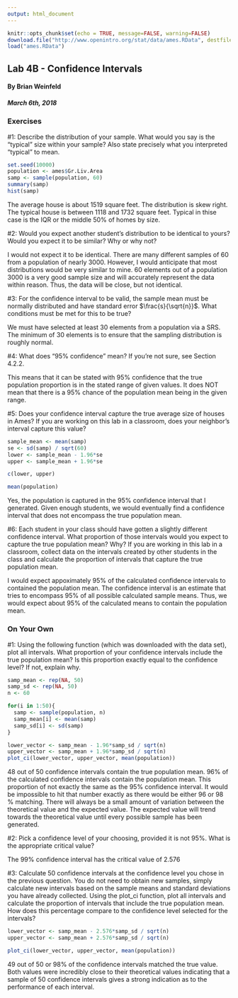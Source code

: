 ```yaml
---
output: html_document
---
```

<link rel="stylesheet" href="https://maxcdn.bootstrapcdn.com/bootstrap/3.3.7/css/bootstrap.min.css">
<link rel="stylesheet" href="./custom.css">

```r
knitr::opts_chunk$set(echo = TRUE, message=FALSE, warning=FALSE)
download.file("http://www.openintro.org/stat/data/ames.RData", destfile = "ames.RData")
load("ames.RData")
```

<div class='jumbotron'>
  <h2 class='display-3 text-uppercase'>Lab 4B - Confidence Intervals</h2>
  <h4 class='right text-uppercase'>By Brian Weinfeld</h4>
  <div class='clearfix'></div>
  <h5 class='right text-uppercase'>March 6th, 2018</h5>
</div>

<div class='page-header text-uppercase'>
  <h3>Exercises</h3>
</div>

<div class='well'>
  #1: Describe the distribution of your sample. What would you say is the "typical" size within your sample? Also state precisely what you interpreted "typical" to mean.
</div>

```r
set.seed(10000)
population <- ames$Gr.Liv.Area
samp <- sample(population, 60)
summary(samp)
hist(samp)
```

<div class='alert alert-info'>
The average house is about 1519 square feet. The distribution is skew right. The typical house is between 1118 and 1732 square feet. Typical in thise case is the IQR or the middle 50% of homes by size.
</div>

<div class='well'>
  #2: Would you expect another student's distribution to be identical to yours? Would you expect it to be similar? Why or why not?
</div>

<div class='alert alert-info'>
I would not expect it to be identical. There are many different samples of 60 from a population of nearly 3000. However, I would anticipate that most distributions would be very similar to mine. 60 elements out of a population 3000 is a very good sample size and will accurately represent the data within reason. Thus, the data will be close, but not identical.
</div>

<div class='well'>
  #3: For the confidence interval to be valid, the sample mean must be normally distributed and have standard error $\frac{s}{\sqrt{n}}$. What conditions must be met for this to be true? 
</div>

<div class='alert alert-info'>
  We must have selected at least 30 elements from a population via a SRS. The minimum of 30 elements is to ensure that the sampling distribution is roughly normal.
</div>

<div class='well'>
  #4: What does "95% confidence" mean? If you're not sure, see Section 4.2.2.
</div>

<div class='alert alert-info'>
This means that it can be stated with 95% confidence that the true population proportion is in the stated range of given values. It does NOT mean that there is a 95% chance of the population mean being in the given range.
</div>

<div class='well'>
  #5: Does your confidence interval capture the true average size of houses in Ames? If you are working on this lab in a classroom, does your neighbor's interval capture this value?
</div>

```r
sample_mean <- mean(samp)
se <- sd(samp) / sqrt(60)
lower <- sample_mean - 1.96*se
upper <- sample_mean + 1.96*se

c(lower, upper)

mean(population)
```

<div class='alert alert-info'>
Yes, the population is captured in the 95% confidence interval that I generated. Given enough students, we would eventually find a confidence interval that does not encompass the true population mean.
</div>

<div class='well'>
  #6: Each student in your class should have gotten a slightly different confidence interval. What proportion of those intervals would you expect to capture the true population mean? Why? If you are working in this lab in a classroom, collect data on the intervals created by other students in the class and calculate the proportion of intervals that capture the true population mean.
</div>

<div class='alert alert-info'>
I would expect appoximately 95% of the calculated confidence intervals to contained the population mean. The confidence interval is an estimate that tries to encompass 95% of all possible calculated sample means. Thus, we would expect about 95% of the calculated means to contain the population mean.
</div>

<div class='page-header text-uppercase'>
  <h3>On Your Own</h3>
</div>

<div class='well'>
  #1: Using the following function (which was downloaded with the data set), plot all intervals. What proportion of your confidence intervals include the true population mean? Is this proportion exactly equal to the confidence level? If not, explain why.
</div>

```r
samp_mean <- rep(NA, 50)
samp_sd <- rep(NA, 50)
n <- 60

for(i in 1:50){
  samp <- sample(population, n)
  samp_mean[i] <- mean(samp)
  samp_sd[i] <- sd(samp)
}

lower_vector <- samp_mean - 1.96*samp_sd / sqrt(n)
upper_vector <- samp_mean + 1.96*samp_sd / sqrt(n)
plot_ci(lower_vector, upper_vector, mean(population))
```

<div class='alert alert-info'>
48 out of 50 confidence intervals contain the true population mean. 96% of the calculated confidence intervals contain the population mean. This proportion of not exactly the same as the 95% confidence interval. It would be impossible to hit that number exactly as there would be either 96 or 98 % matching. There will always be a small amount of variation between the theoretical value and the expected value. The expected value will trend towards the theoretical value until every possible sample has been generated.
</div>

<div class='well'>
  #2: Pick a confidence level of your choosing, provided it is not 95%. What is the appropriate critical value?
</div>

<div class='alert alert-info'>
The 99% confidence interval has the critical value of 2.576
</div>

<div class='well'>
  #3: Calculate 50 confidence intervals at the confidence level you chose in the previous question. You do not need to obtain new samples, simply calculate new intervals based on the sample means and standard deviations you have already collected. Using the plot_ci function, plot all intervals and calculate the proportion of intervals that include the true population mean. How does this percentage compare to the confidence level selected for the intervals?
</div>

```r
lower_vector <- samp_mean - 2.576*samp_sd / sqrt(n)
upper_vector <- samp_mean + 2.576*samp_sd / sqrt(n)

plot_ci(lower_vector, upper_vector, mean(population))
```

<div class='alert alert-info'>
49 out of 50 or 98% of the confidence intervals matched the true value. Both values were incredibly close to their theoretical values indicating that a sample of 50 confidence intervals gives a strong indication as to the performance of each interval. 
</div>